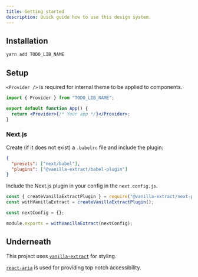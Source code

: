 ```yaml
---
title: Getting started
description: Quick guide how to use this design system.
---
```


## Installation

```bash
yarn add TODO_LIB_NAME
```

## Setup

`<Provider />` is required for internal theme to be applied to components.

```jsx
import { Provider } from "TODO_LIB_NAME";

export default function App() {
  return <Provider>{/* Your app */}</Provider>;
}
```

### Next.js

Create (if it does not exist) a `.babelrc` file and include the plugin:

```json
{
  "presets": ["next/babel"],
  "plugins": ["@vanilla-extract/babel-plugin"]
}
```

Include the Next.js plugin in your config in the `next.config.js`.

```js
const { createVanillaExtractPlugin } = require("@vanilla-extract/next-plugin");
const withVanillaExtract = createVanillaExtractPlugin();

const nextConfig = {};

module.exports = withVanillaExtract(nextConfig);
```

## Underneath

This project uses [`vanilla-extract`](https://github.com/seek-oss/vanilla-extract) for styling.

[`react-aria`](https://react-spectrum.adobe.com/react-aria) is used for providing top notch accessibility.
